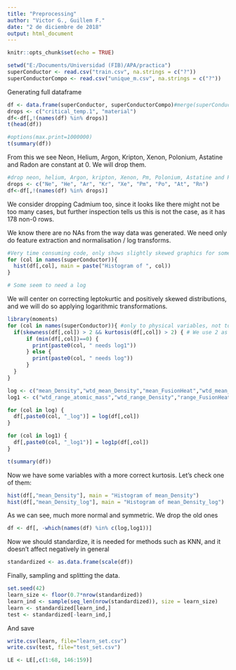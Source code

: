 ```yaml
---
title: "Preprocessing"
author: "Victor G., Guillem F."
date: "2 de diciembre de 2018"
output: html_document
---
```


```r
knitr::opts_chunk$set(echo = TRUE)
```


```r
setwd("E:/Documents/Universidad (FIB)/APA/practica")
superConductor <- read.csv("train.csv", na.strings = c("?"))
superConductorCompo <- read.csv("unique_m.csv", na.strings = c("?"))
```

Generating full dataframe
```r
df <- data.frame(superConductor, superConductorCompo)#merge(superConductor, superConductorCompo)
drops <- c("critical_temp.1", "material")
df<-df[,!(names(df) %in% drops)]
t(head(df))
```


```r
#options(max.print=1000000)
t(summary(df))
```

From this we see Neon, Helium, Argon, Kripton, Xenon, Polonium, Astatine and Radon are constant at 0. We will drop them.

```r
#drop neon, helium, Argon, kripton, Xenon, Pm, Polonium, Astatine and Radon
drops <- c("Ne", "He", "Ar", "Kr", "Xe", "Pm", "Po", "At", "Rn")
df<-df[,!(names(df) %in% drops)]
```

We consider dropping Cadmium too, since it looks like there might not be too many cases, but further inspection tells us this is not the case, as it has 178 non-0 rows.

We know there are no NAs from the way data was generated. We need only do feature extraction and normalisation / log transforms.

```r
#Very time consuming code, only shows slightly skewed graphics for some of them
for (col in names(superConductor)){
  hist(df[,col], main = paste("Histogram of ", col))
}

# Some seem to need a log
```

We will center on correcting leptokurtic and positively skewed distributions, and we will do so applying logarithmic transformations.

```r
library(moments)
for (col in names(superConductor)){ #only to physical variables, not to proportions. Too many 0s in them, distorted.
  if(skewness(df[,col]) > 2 && kurtosis(df[,col]) > 2) { # We use 2 as threshold for logs
      if (min(df[,col])==0) {
        print(paste0(col, " needs log1"))
      } else {
        print(paste0(col, " needs log"))
      }
  }
}

```

```r
log <- c("mean_Density","wtd_mean_Density","mean_FusionHeat","wtd_mean_FusionHeat","gmean_FusionHeat","wtd_gmean_FusionHeat","gmean_ThermalConductivity","wtd_gmean_ThermalConductivity")
log1 <- c("wtd_range_atomic_mass","wtd_range_Density","range_FusionHeat","wtd_range_FusionHeat","std_FusionHeat","wtd_std_FusionHeat")

for (col in log) {
  df[,paste0(col, "_log")] = log(df[,col])
}

for (col in log1) {
  df[,paste0(col, "_log1")] = log1p(df[,col])
}
```

```r
t(summary(df))
```

Now we have some variables with a more correct kurtosis. Let's check one of them:

```r
hist(df[,"mean_Density"], main = "Histogram of mean_Density")
hist(df[,"mean_Density_log"], main = "Histogram of mean_Density_log")
```

As we can see, much more normal and symmetric. We drop the old ones

```r
df <- df[, -which(names(df) %in% c(log,log1))]
```

Now we should standardize, it is needed for methods such as KNN, and it doesn't affect negatively in general

```r
standardized <- as.data.frame(scale(df))
```

Finally, sampling and splitting the data.

```r
set.seed(42)
learn_size <- floor(0.7*nrow(standardized))
learn_ind <- sample(seq_len(nrow(standardized)), size = learn_size)
learn <- standardized[learn_ind,]
test <- standardized[-learn_ind,]
```

And save

```r
write.csv(learn, file="learn_set.csv")
write.csv(test, file="test_set.csv")

LE <- LE[,c(1:68, 146:159)]
```